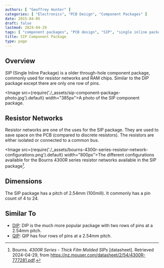 ```yaml
---
authors: [ "Geoffrey Hunter" ]
categories: [ "Electronics", "PCB Design", "Component Packages" ]
date: 2015-04-05
draft: false
lastmod: 2024-04-29
tags: [ "component packages", "PCB design", "SIP", "single inline package" ]
title: SIP Component Package
type: page
---
```


## Overview

_SIP_ (Single Inline Package) is a older through-hole component package, commonly used for resistor networks and RAM chips. Similar to the DIP package except there are only one row of pins.

<Image src={require('./_assets/sip-component-package-photo.jpg').default} width="385px">A photo of the SIP component package.</Image>

## Resistor Networks

Resistor networks are one of the uses for the SIP package. They are used to save space on the PCB (compared to discrete resistors). The resistors are either isolated or connected to a common bus.

<Image src={require('./_assets/bourns-4300r-series-resistor-network-configurations.png').default} width="800px">The different configurations available for the Bourns 4300R series resistor networks available in the SIP package[^bourns-4300r-resistor-networks-ds].</Image>

## Dimensions

The SIP package has a pitch of 2.54mm (100mill). It commonly has a pin count of 4 to 24.

## Similar To

* [DIP](/pcb-design/component-packages/dip-component-package/): DIP is the much more popular package with two rows of pins at a 2.54mm pitch.
* [QIP](/pcb-design/component-packages/qip-component-package/): QIP has four rows of pins at a 2.54mm pitch.

[^bourns-4300r-resistor-networks-ds]: Bourns. _4300R Series - Thick Film Molded SIPs_ [datasheet]. Retrieved 2024-04-29, from https://nz.mouser.com/datasheet/2/54/4300R-777281.pdf.
